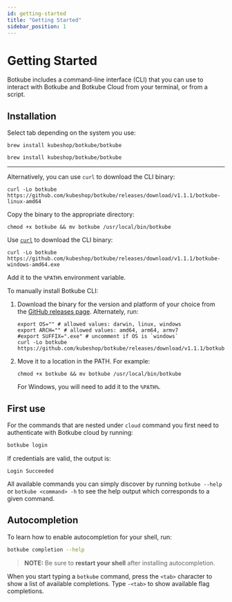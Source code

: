 ```yaml
---
id: getting-started
title: "Getting Started"
sidebar_position: 1
---
```


# Getting Started

Botkube includes a command-line interface (CLI) that you can use to interact with Botkube and Botkube Cloud from your terminal, or from a script.

## Installation

Select tab depending on the system you use:


<Tabs groupId="cli">
<TabItem value="macos" label="MacOS" default>

```shell
brew install kubeshop/botkube/botkube
```

</TabItem>

<TabItem value="linux" label="Linux">

```shell
brew install kubeshop/botkube/botkube
```

<hr />

Alternatively, you can use `curl` to download the CLI binary:

```shell
curl -Lo botkube https://github.com/kubeshop/botkube/releases/download/v1.1.1/botkube-linux-amd64
```

Copy the binary to the appropriate directory:

```shell
chmod +x botkube && mv botkube /usr/local/bin/botkube
```

</TabItem>

<TabItem value="windows" label="Windows">

Use [`curl`](https://curl.se/windows/) to download the CLI binary:

```shell
curl -Lo botkube https://github.com/kubeshop/botkube/releases/download/v1.1.1/botkube-windows-amd64.exe
```

Add it to the `%PATH%` environment variable.

</TabItem>

<TabItem value="manual" label="Manual Download">

To manually install Botkube CLI:

1. Download the binary for the version and platform of your choice from the [GitHub releases page](https://github.com/kubeshop/botkube/releases). Alternately, run:

   ```shell
   export OS="" # allowed values: darwin, linux, windows
   export ARCH="" # allowed values: amd64, arm64, armv7
   #export SUFFIX=".exe" # uncomment if OS is `windows`
   curl -Lo botkube https://github.com/kubeshop/botkube/releases/download/v1.1.1/botkube-${OS}-${ARCH}${SUFFIX}
   ```

2. Move it to a location in the PATH. For example:

   ```shell
   chmod +x botkube && mv botkube /usr/local/bin/botkube
   ```

   For Windows, you will need to add it to the `%PATH%`.

</TabItem>

</Tabs>

## First use

For the commands that are nested under `cloud` command you first need to authenticate with Botkube cloud by running:

```bash
botkube login
```

If credentials are valid, the output is:

```shell
Login Succeeded
```

All available commands you can simply discover by running `botkube --help` or `botkube <command> -h` to see the help output which corresponds to a given command.

## Autocompletion

To learn how to enable autocompletion for your shell, run:

```bash
botkube completion --help
```

> **NOTE:** Be sure to **restart your shell** after installing autocompletion.

When you start typing a `botkube` command, press the `<tab>` character to show a list of available completions. Type `-<tab>` to show available flag completions.
